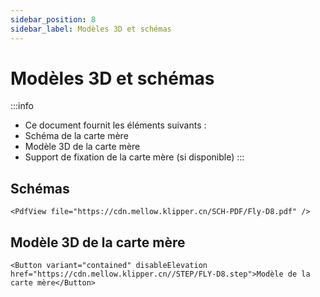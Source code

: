```yaml
---
sidebar_position: 8
sidebar_label: Modèles 3D et schémas
---
```


# Modèles 3D et schémas

:::info
* Ce document fournit les éléments suivants :
* Schéma de la carte mère
* Modèle 3D de la carte mère
* Support de fixation de la carte mère (si disponible)
:::

## Schémas

    <PdfView file="https://cdn.mellow.klipper.cn/SCH-PDF/Fly-D8.pdf" />


## Modèle 3D de la carte mère

    <Button variant="contained" disableElevation href="https://cdn.mellow.klipper.cn//STEP/FLY-D8.step">Modèle de la carte mère</Button>

